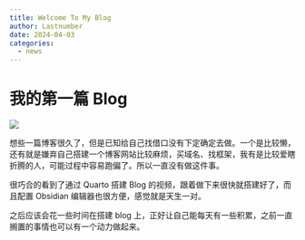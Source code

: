 ```yaml
---
title: Welcome To My Blog
author: Lastnumber
date: 2024-04-03
categories:
  - news
---
```

# 我的第一篇 Blog 

![](thumbnail.jpg)

想些一篇博客很久了，但是已知给自己找借口没有下定确定去做。一个是比较懒，还有就是嫌弃自己搭建一个博客网站比较麻烦，买域名、找框架，我有是比较爱瞎折腾的人，可能过程中容易跑偏了。所以一直没有做这件事。

很巧合的看到了通过 Quarto 搭建 Blog 的视频，跟着做下来很快就搭建好了，而且配置 Obsidian 编辑器也很方便，感觉就是天生一对。

之后应该会花一些时间在搭建 blog 上，正好让自己能每天有一些积累，之前一直搁置的事情也可以有一个动力做起来。